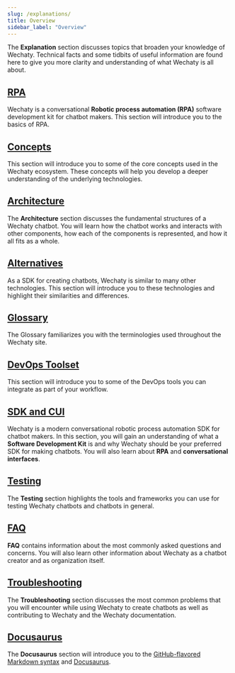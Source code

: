 ```yaml
---
slug: /explanations/
title: Overview
sidebar_label: "Overview"
---
```


The **Explanation** section discusses topics that broaden your knowledge of Wechaty. Technical facts and some tidbits of useful information are found here to give you more clarity and understanding of what Wechaty is all about.

## [RPA](./rpa.md)
Wechaty is a conversational **Robotic process automation (RPA)** software development kit for chatbot makers. This section will introduce you to the basics of RPA.

## [Concepts](./concepts.md)
This section will introduce you to some of the core concepts used in the Wechaty ecosystem. These concepts will help you develop a deeper understanding of the underlying technologies.

## [Architecture](./architecture.md)
The **Architecture** section discusses the fundamental structures of a Wechaty chatbot. You will learn how the chatbot works and interacts with other components, how each of the components is represented, and how it all fits as a whole.

## [Alternatives](./alternatives.md)
As a SDK for creating chatbots, Wechaty is similar to many other technologies. This section will introduce you to these technologies and highlight their similarities and differences.

## [Glossary](./glossary.md)
The Glossary familiarizes you with the terminologies used throughout the Wechaty site.

## [DevOps Toolset](./devops-toolset.md)
This section will introduce you to some of the DevOps tools you can integrate as part of your workflow.

## [SDK and CUI](./sdk-cui.md)
Wechaty is a modern conversational robotic process automation SDK for chatbot makers. In this section, you will gain an understanding of what a **Software Development Kit** is and why Wechaty should be your preferred SDK for making chatbots. You will also learn about **RPA** and **conversational interfaces**.

## [Testing](./testing.md)
The **Testing** section highlights the tools and frameworks you can use for testing Wechaty chatbots and chatbots in general.

## [FAQ](./faq.md)
**FAQ** contains information about the most commonly asked questions and concerns. You will also learn other information about Wechaty as a chatbot creator and as organization itself.

## [Troubleshooting](./troubleshooting.mdx)
The **Troubleshooting** section discusses the most common problems that you will encounter while using Wechaty to create chatbots as well as contributing to Wechaty and the Wechaty documentation.

## [Docusaurus](../docusaurus/doc1.md)
The **Docusaurus** section will  introduce you to the [GitHub-flavored Markdown syntax](https://github.github.com/gfm/) and [Docusaurus](https://docusaurus.io/).
